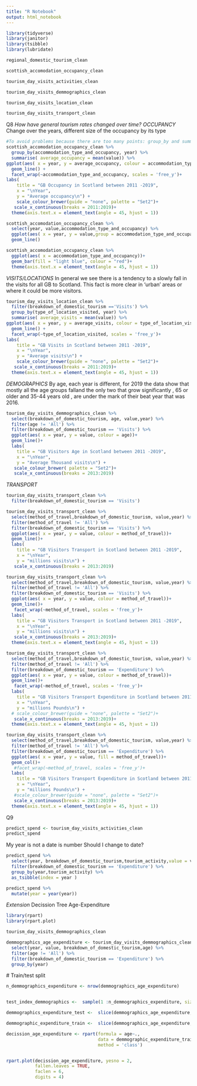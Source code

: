 ```yaml
---
title: "R Notebook"
output: html_notebook
---
```


```r
library(tidyverse)
library(janitor)
library(tsibble)
library(lubridate)
```

```r
regional_domestic_tourism_clean
```

```r
scottish_accomodation_occupancy_clean 
```

```r
tourism_day_visits_activities_clean
```


```r
tourism_day_visits_demmographics_clean
```


```r
tourism_day_visits_location_clean
```


```r
tourism_day_visits_transport_clean
```





Q8 _How have general tourism rates changed over time?_
 _OCCUPANCY_
Change over the years, different size of the occupancy by its type
```r
#To avoid problems because there are too many points: group_by and summarise
scottish_accomodation_occupancy_clean %>% 
  group_by(accommodation_type_and_occupancy, year) %>% 
  summarise( average_occupancy = mean(value)) %>% 
ggplot(aes( x = year, y = average_occupancy, colour = accommodation_type_and_occupancy))+
  geom_line() +
  facet_wrap(~accommodation_type_and_occupancy, scales = 'free_y')+
labs(
    title = "GB Occupancy in Scotland between 2011 -2019",
    x = "\nYear",
    y = "Average occupancy\n") +
    scale_colour_brewer(guide = "none", palette = "Set2")+
   scale_x_continuous(breaks = 2011:2019)+
  theme(axis.text.x = element_text(angle = 45, hjust = 1))
```

```r
scottish_accomodation_occupancy_clean %>% 
  select(year, value,accommodation_type_and_occupancy) %>% 
  ggplot(aes( x = year, y = value,group = accommodation_type_and_occupancy, colour =        accommodation_type_and_occupancy))+
  geom_line()
```

```r
scottish_accomodation_occupancy_clean %>% 
  ggplot(aes( x = accommodation_type_and_occupancy))+
  geom_bar(fill = "light blue", colour = "red")+
  theme(axis.text.x = element_text(angle = 45, hjust = 1))
```

 _VISITS/LOCATIONS_
In general we see there is a tendency to a slowly fall in the visits for all GB to Scotland. This fact is more clear in 'urban' areas or where it could be more visitors.

```r
tourism_day_visits_location_clean %>% 
  filter(breakdown_of_domestic_tourism =='Visits') %>% 
  group_by(type_of_location_visited, year) %>% 
  summarise( average_visits = mean(value)) %>% 
ggplot(aes( x = year, y = average_visits, colour = type_of_location_visited))+
  geom_line() +
  facet_wrap(~type_of_location_visited, scales = 'free_y')+
labs(
    title = "GB Visits in Scotland between 2011 -2019",
    x = "\nYear",
    y = "Average visits\n") +
    scale_colour_brewer(guide = "none", palette = "Set2")+
   scale_x_continuous(breaks = 2011:2019)+
  theme(axis.text.x = element_text(angle = 45, hjust = 1))
```


_DEMOGRAPHICS_
By age, each year is different, for 2019 the data show that mostly all the age groups falland the only two that grow significantly , 65 or older and 35-44 years old , are under the mark of their beat year that was 2016.

```r
tourism_day_visits_demmographics_clean %>% 
  select(breakdown_of_domestic_tourism, age, value,year) %>% 
  filter(age != 'All') %>% 
  filter(breakdown_of_domestic_tourism == 'Visits') %>% 
  ggplot(aes( x = year, y = value, colour = age))+
  geom_line()+
  labs(
    title = "GB Visitors Age in Scotland between 2011 -2019",
    x = "\nYear",
    y = "Average Thousand visits\n") +
   scale_colour_brewer( palette = "Set2")+
   scale_x_continuous(breaks = 2013:2019)
```

_TRANSPORT_

```r
tourism_day_visits_transport_clean %>% 
  filter(breakdown_of_domestic_tourism == 'Visits')
```


```r
tourism_day_visits_transport_clean %>% 
  select(method_of_travel,breakdown_of_domestic_tourism, value,year) %>% 
  filter(method_of_travel != 'All') %>% 
  filter(breakdown_of_domestic_tourism == 'Visits') %>% 
  ggplot(aes( x = year, y = value, colour = method_of_travel))+
  geom_line()+
  labs(
    title = "GB Visitors Transport in Scotland between 2011 -2019",
    x = "\nYear",
    y = "millions visits\n") +
   scale_x_continuous(breaks = 2013:2019)
```


```r
tourism_day_visits_transport_clean %>% 
  select(method_of_travel,breakdown_of_domestic_tourism, value,year) %>% 
  filter(method_of_travel != 'All') %>% 
  filter(breakdown_of_domestic_tourism == 'Visits') %>% 
  ggplot(aes( x = year, y = value, colour = method_of_travel))+
  geom_line()+
   facet_wrap(~method_of_travel, scales = 'free_y')+
  labs(
    title = "GB Visitors Transport in Scotland between 2011 -2019",
    x = "\nYear",
    y = "millions visits\n") +
   scale_x_continuous(breaks = 2013:2019)+
  theme(axis.text.x = element_text(angle = 45, hjust = 1))
```


```r
tourism_day_visits_transport_clean %>% 
  select(method_of_travel,breakdown_of_domestic_tourism, value,year) %>% 
  filter(method_of_travel != 'All') %>% 
  filter(breakdown_of_domestic_tourism == 'Expenditure') %>% 
  ggplot(aes( x = year, y = value, colour = method_of_travel))+
  geom_line()+
   facet_wrap(~method_of_travel, scales = 'free_y')+
  labs(
    title = "GB Visitors Transport Expenditure in Scotland between 2011 -2019",
    x = "\nYear",
    y = "millions Pounds\n") +
  # scale_colour_brewer(guide = "none", palette = "Set2")+
   scale_x_continuous(breaks = 2013:2019)+
  theme(axis.text.x = element_text(angle = 45, hjust = 1))
```


```r
tourism_day_visits_transport_clean %>% 
  select(method_of_travel,breakdown_of_domestic_tourism, value,year) %>% 
  filter(method_of_travel != 'All') %>% 
  filter(breakdown_of_domestic_tourism == 'Expenditure') %>% 
  ggplot(aes( x = year, y = value, fill = method_of_travel))+
  geom_col()+
   #facet_wrap(~method_of_travel, scales = 'free_y')+
  labs(
    title = "GB Visitors Transport Expenditure in Scotland between 2011 -2019",
    x = "\nYear",
    y = "millions Pounds\n") +
   #scale_colour_brewer(guide = "none", palette = "Set2")+
   scale_x_continuous(breaks = 2013:2019)+
  theme(axis.text.x = element_text(angle = 45, hjust = 1))
```
Q9

```r
predict_spend <- tourism_day_visits_activities_clean
predict_spend
```


My year is not a date is number Should I change to date?

```r
predict_spend %>% 
  select(year, breakdown_of_domestic_tourism,tourism_activity,value = value) %>% 
  filter(breakdown_of_domestic_tourism == 'Expenditure') %>% 
  group_by(year,tourism_activity) %>% 
  as_tsibble(index = year )
```

```r
predict_spend %>% 
  mutate(year = year(year))
```
















_Extension_
Decission Tree Age-Expenditure

```r

library(rpart)
library(rpart.plot)

```
```r
tourism_day_visits_demmographics_clean
```
```r
demmographics_age_expenditure <- tourism_day_visits_demmographics_clean %>% 
  select(year, value, breakdown_of_domestic_tourism,age) %>% 
  filter(age != 'All') %>% 
  filter(breakdown_of_domestic_tourism == 'Expenditure') %>% 
  group_by(year)
```


 # Train/test split
 
```r
n_demmographics_expenditure <- nrow(demmographics_age_expenditure)


test_index_demmographics <-  sample(1 :n_demmographics_expenditure, size = n_demmographics_expenditure * 0.2)

demmographics_expenditure_test <-  slice(demmographics_age_expenditure,test_index_demmographics)

demmographic_expenditure_train <-  slice(demmographics_age_expenditure, - test_index_demmographics)

```

```r
decission_age_expenditure <- rpart(formula = age~.,
                                   data = demmographic_expenditure_train ,
                                   method = 'class')


rpart.plot(decission_age_expenditure, yesno = 2,
           fallen.leaves = TRUE,
           faclen = 6,
           digits = 4)

```











